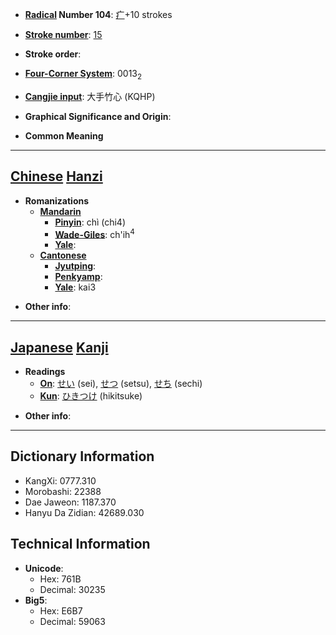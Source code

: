 * '''[[Wiktionary:Chinese radical index| Radical]] Number 104''': [[Wiktionary:Chinese radical index 疒|疒]]+10 strokes

* '''[[Wiktionary:Chinese total strokes index|Stroke number]]''': [[Wiktionary:Chinese total strokes index 15|15]]

* '''Stroke order''': 

* '''[[Wiktionary:Chinese four corner index|Four-Corner System]]''': 0013<sub>2</sub>

* '''[[Wiktionary:Chinese Cangjie index|Cangjie input]]''': 大手竹心 (KQHP)

* '''Graphical Significance and Origin''': 

* '''Common Meaning'''

----

== [[Chinese]] [[Hanzi]] ==

* '''Romanizations'''
** '''[[Mandarin]]'''
*** '''[[Pinyin]]''': chì (chi4)
*** '''[[Wade-Giles]]''': ch'ih<sup>4</sup>
*** '''[[Yale]]''': 
** '''[[Cantonese]]'''
*** '''[[Jyutping]]''':
*** '''[[Penkyamp]]''': 
*** '''[[Yale]]''': kai3

* '''Other info''': 

----

== [[Japanese]] [[Kanji]] ==

* '''Readings'''
** '''[[On]]''': [[せい]] (sei), [[せつ]] (setsu), [[せち]] (sechi)
** '''[[Kun]]''': [[ひきつけ]] (hikitsuke)

* '''Other info''':  

----

== Dictionary Information ==

* KangXi: 0777.310
* Morobashi: 22388
* Dae Jaweon: 1187.370
* Hanyu Da Zidian: 42689.030

== Technical Information ==

* '''Unicode''':
** Hex: 761B
** Decimal: 30235
* '''Big5''':
** Hex: E6B7
** Decimal: 59063